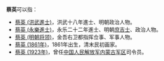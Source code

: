 '''蔡英'''可以指：
* [[蔡英_(洪武進士)|蔡英 (洪武進士)]]，洪武十八年進士、明朝政治人物。
* [[蔡英_(永樂進士)|蔡英 (永樂進士)]]，永乐二十二年進士、明朝[[庶吉士|庶吉士]]、政治人物。
* [[蔡英_(明朝将领)|蔡英 (明朝将领)]]，金吾右卫都指挥佥事、军事人物。
* [[蔡英_(1861年)|蔡英 (1861年)]]，1861年出生，清末民初画家。
* [[蔡英_(1923年)|蔡英 (1923年)]]，曾任[[中国人民解放军内蒙古军区|中国人民解放军内蒙古军区]]司令员。
{{disambig|cat=二字蔡姓人名消歧义}}